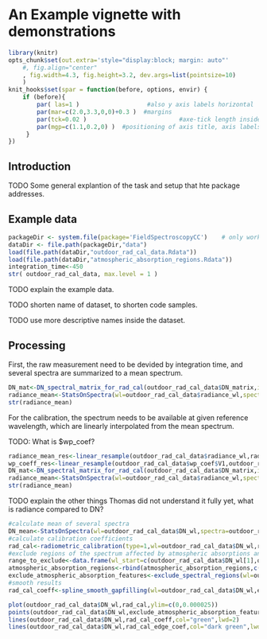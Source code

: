 <!--
%\VignetteEngine{knitr}
%\VignetteIndexEntry{Example using equations and figures}
-->

An Example vignette with demonstrations
=======================================


```{r setup, include=FALSE}
library(knitr)
opts_chunk$set(out.extra='style="display:block; margin: auto"'
    #, fig.align="center"
    , fig.width=4.3, fig.height=3.2, dev.args=list(pointsize=10)
    )
knit_hooks$set(spar = function(before, options, envir) {
    if (before){
        par( las=1 )                   #also y axis labels horizontal
        par(mar=c(2.0,3.3,0,0)+0.3 )  #margins
        par(tck=0.02 )                          #axe-tick length inside plots             
        par(mgp=c(1.1,0.2,0) )  #positioning of axis title, axis labels, axis
     }
})
```


Introduction
------------

TODO Some general explantion of the task and setup that hte package addresses.

Example data
------------

```{r}
packageDir <- system.file(package='FieldSpectroscopyCC')	# only works if package has been installed
dataDir <- file.path(packageDir,"data")
load(file.path(dataDir,"outdoor_rad_cal_data.Rdata"))
load(file.path(dataDir,"atmospheric_absorption_regions.Rdata"))
integration_time<-450
str( outdoor_rad_cal_data, max.level = 1 )
```

TODO explain the example data.

TODO shorten name of dataset, to shorten code samples. 

TODO use more descriptive names inside the dataset.

Processing
----------
First, the raw measurement need to be devided by integration time, 
and several spectra are summarized to a mean spectrum.
```{r}
DN_mat<-DN_spectral_matrix_for_rad_cal(outdoor_rad_cal_data$DN_matrix,integration_time=integration_time)
radiance_mean<-StatsOnSpectra(wl=outdoor_rad_cal_data$radiance_wl,spectra=outdoor_rad_cal_data$radiance_matrix,fun='mean')
str(radiance_mean)
```

For the calibration, the spectrum needs to be available at given reference wavelength, 
which are linearly interpolated from the mean spectrum.

TODO: What is $wp_coef?

```{r}
radiance_mean_res<-linear_resample(outdoor_rad_cal_data$radiance_wl,radiance_mean,outdoor_rad_cal_data$DN_wl)
wp_coeff_res<-linear_resample(outdoor_rad_cal_data$wp_coef$V1,outdoor_rad_cal_data$wp_coef$V2,outdoor_rad_cal_data$DN_wl)
DN_mat<-DN_spectral_matrix_for_rad_cal(outdoor_rad_cal_data$DN_matrix,integration_time=integration_time)
radiance_mean<-StatsOnSpectra(wl=outdoor_rad_cal_data$radiance_wl,spectra=outdoor_rad_cal_data$radiance_matrix,fun='mean')
str(radiance_mean)
```

TODO explain the other things
Thomas did not understand it fully yet, what is radiance compared to DN?
 
```{r}
#calculate mean of several spectra
DN_mean<-StatsOnSpectra(wl=outdoor_rad_cal_data$DN_wl,spectra=outdoor_rad_cal_data$DN_matrix,fun='mean')
#calculate calibration coefficients
rad_cal<-radiometric_calibration(type=1,wl=outdoor_rad_cal_data$DN_wl,radiance_mean_res,DN_mean)
#exclude regions of the spectrum affected by atmospheric absorptions and noisy pixels
range_to_exclude<-data.frame(wl_start=c(outdoor_rad_cal_data$DN_wl[1],outdoor_rad_cal_data$DN_wl[length(outdoor_rad_cal_data$DN_wl)-35]),wl_end=c(outdoor_rad_cal_data$DN_wl[30],outdoor_rad_cal_data$DN_wl[length(outdoor_rad_cal_data$DN_wl)]))
atmospheric_absorption_regions<-rbind(atmospheric_absorption_regions,c(range_to_exclude))
exclude_atmospheric_absorption_features<-exclude_spectral_regions(wl=outdoor_rad_cal_data$DN_wl,rad_cal,atmospheric_absorption_regions)
#smooth results
rad_cal_coeff<-spline_smooth_gapfilling(wl=outdoor_rad_cal_data$DN_wl,exclude_atmospheric_absorption_features) 
```

```{r ci, spar=TRUE}
plot(outdoor_rad_cal_data$DN_wl,rad_cal,ylim=c(0,0.000025))
points(outdoor_rad_cal_data$DN_wl,exclude_atmospheric_absorption_features,pch=20,col="red")
lines(outdoor_rad_cal_data$DN_wl,rad_cal_coeff,col="green",lwd=2)
lines(outdoor_rad_cal_data$DN_wl,rad_cal_edge_coef,col="dark green",lwd=2)
```


